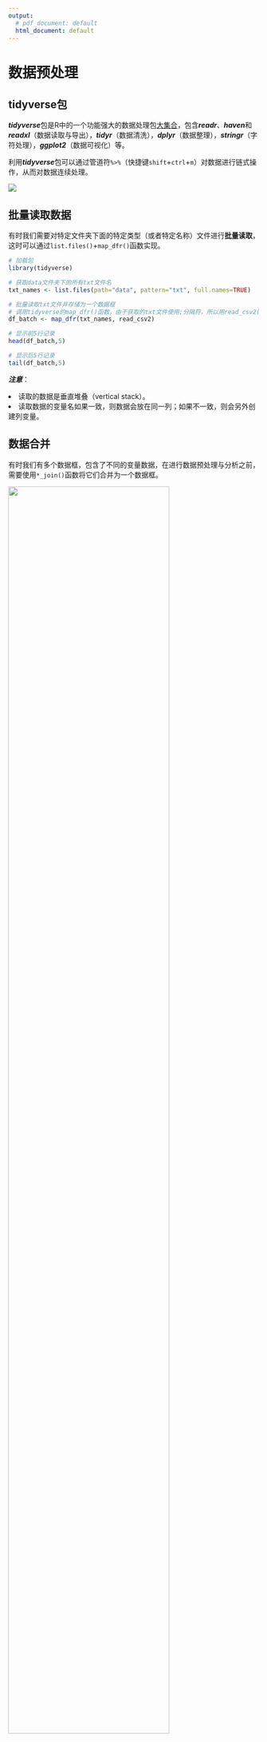 ---
output:
  # pdf_document: default
  html_document: default
---

# 数据预处理
## tidyverse包
***tidyverse***包是R中的一个功能强大的数据处理包[大集合](https://tidyverse.tidyverse.org/)，包含***readr***、***haven***和***readxl***（数据读取与导出），***tidyr***（数据清洗），***dplyr***（数据整理），***stringr***（字符处理），***ggplot2***（数据可视化）等。

利用***tidyverse***包可以通过管道符`%>%`（快捷键`shift`+`ctrl`+`m`）对数据进行链式操作，从而对数据连续处理。

![](images/chapter016-tidyverse-workflow.png)

## 批量读取数据

有时我们需要对特定文件夹下面的特定类型（或者特定名称）文件进行**批量读取**，这时可以通过`list.files()`+`map_dfr()`函数实现。

```{r chapter016-directory, warning=FALSE, message=FALSE, error=FALSE}
# 加载包
library(tidyverse)

# 获取data文件夹下的所有txt文件名
txt_names <- list.files(path="data", pattern="txt", full.names=TRUE)

# 批量读取txt文件并存储为一个数据框
# 调用tidyverse的map_dfr()函数，由于获取的txt文件使用;分隔符，所以用read_csv2()函数读取每个文件
df_batch <- map_dfr(txt_names, read_csv2) 

# 显示前5行记录
head(df_batch,5)

# 显示后5行记录
tail(df_batch,5)
```

***注意***：

<li>读取的数据是垂直堆叠（vertical stack）。</li>
<li>读取数据的变量名如果一致，则数据会放在同一列；如果不一致，则会另外创建列变量。</li>

## 数据合并

有时我们有多个数据框，包含了不同的变量数据，在进行数据预处理与分析之前，需要使用`*_join()`函数将它们合并为一个数据框。

::: {align="center"}
<img src="images/chapter016-join.png" width="80%" height="80%"/>
:::

数据的合并依照**键（key）**进行，合并方式：

<li>内连接（inner_join）：保留两个数据键相同的记录并进行合并。</li>
<li>左连接（left_join）：保留左侧数据（X）的所有记录，右侧数据（Y）的键跟左侧数据相同的，才进行合并，左侧数据缺失值标记为`NA`。</li>
<li>右连接（right_join）：保留右侧数据（Y）的所有记录，左侧数据（X）的键跟右侧数据相同的，才进行合并，右侧数据缺失值标记为`NA`。</li>
<li>全连接（full_join）：保留两个数据中的所有记录并进行合并，缺失值标记为`NA`。</li>
<li>半连接（semi_join）：保留左侧数据（X）中与右侧数据（Y）的键相同的记录。</li>
<li>反连接（anti_join）：保留左侧数据（X）中与右侧数据（Y）的键不同的记录。</li>

```{r chapter016-join, warning=FALSE, message=FALSE, error=FALSE}
# 设置随机种子
set.seed(1)

# 创建左侧数据框
df_left <- data.frame(
  ID = seq(5),
  region = rep(c("South", "North"), times=c(3,2)),
  gender = rep(c("F","M"), times=c(3,2)), 
  value = rnorm(5)
)

# 创建右侧数据框
df_right <- data.frame(
  ID = seq(3,7),
  region = rep("South", times=5),
  sex = rep(c("M","F"), times=c(3,2)), 
  value = rnorm(5)
)

# 单键合并
df_single_key_join <- inner_join(df_left, df_right, by="ID")
# 默认左右侧变量分别加".x"和".y"标注
df_single_key_join 

# 多键合并
df_multi_key_join <- inner_join(df_left, df_right, by=c("ID", "region"))
df_multi_key_join
```

当目标数据框的键名相同时，可以使用上述合并函数。当目标数据框的键名不同时，可以使用`merge()`函数并声明`by.x`和`by.y`参数达到数据合并的效果。

```{r chapter016-merge, warning=FALSE, message=FALSE, error=FALSE}
# 不同键名的多键合并
df_diff_key_join <- merge(df_left, df_right, by.x=c("ID", "gender"), by.y=c("ID", "sex"))
df_diff_key_join

# 内连接
df_inner_join <- merge(df_left, df_right, by="ID")
df_inner_join

# 左连接
df_left_join <- merge(df_left, df_right, by="ID", all.x=TRUE)
df_left_join

# 右连接
df_right_join <- merge(df_left, df_right, by="ID", all.y=TRUE)
df_right_join

# 全连接
df_full_join <- merge(df_left, df_right, by="ID", all=TRUE)
df_full_join
```

当有多个数据框需要合并时，可以先将数据框放入一个列表中，再使用`reduce()`函数合并。

```{r chapter2-list-join}
# 将数据框放入列表中
df_list <- list(df_diff_key_join, df_inner_join, df_left_join, df_right_join)

# 多数据框合并
df_list_join <- df_list %>% reduce(inner_join, by="ID")
df_list_join
```

## 数据清洗

数据清洗是数据预处理的第一步，包括变量选择，变量重命名，缺失值处理，重复值删除等。

### 变量选择

变量的选择可以使用`select()`函数，`()`内直接填写变量名称或者变量的索引值。详细介绍参考[此链接](https://dplyr.tidyverse.org/reference/select.html)。

```{r chapter016-variable-select, message=FALSE}
# 读取数据
df_darwin <- read_csv("data/darwin.csv")

# 选取 air_time1 和 gender 变量
df_darwin %>% select(air_time1, gender) %>% head()

# 选取除 air_time1 和 gender 之外的所有变量
df_darwin %>% select(!c(air_time1, gender)) %>% head()
```

使用`starts_with()`选取以特定字符开头的变量。
```{r chapter016-variable-select-starts-with}
# 选取以 air 或 max 开头的变量
df_darwin %>% select(starts_with(c("air", "max"))) %>% head()
```

使用`match()`选取符合特定正则表达式的变量。
```{r chapter016-variable-select-match}
# 选取名称中包含 extension4 和 extension5 的变量
df_darwin %>% select(matches("extension[45]")) %>% head()
```

使用`num_range()`选取以特定范围的数字结尾的变量。注意，数字的前缀必须为完整的变量名。
```{r chapter016-variable-select-num-range}
# 选取名称中 max_x_extension3、max_x_extension4 和 max_x_extension5 的变量
df_darwin %>% select(num_range("max_x_extension", 3:5)) %>% head()
```

### 变量重命名
变量的重命名可以使用`rename()`函数，`()`内填写`新名称=旧名称`。
```{r chapter016-variable-rename}
# 将 gender 重命名为 sex
df_darwin %>% select(air_time1, gender) %>% rename(sex=gender) %>% head()
```

### 缺失值处理
在进行缺失值处理前，我们需要了解各个变量的缺失值情况。
```{r chapter016-missing-value-sum, message=FALSE}
# 读取数据
df_miss <- read_csv("data/darwin-missing.csv") 

# 查看数据
df_miss

# 获取各变量的缺失数
apply(df_miss, 2, function(x) {sum(is.na(x))}) 
```

#### 删除缺失值过多的变量
通常而言，对于缺失比例**大于20%**的变量，我们倾向于将该变量剔除。但是需要注意有些变量缺失会取决于其它变量的情况，比如在问卷过程中，前一个问题是某种回答，则跳过另一些问题。
```{r chapter016-missing-value-drop-col}
# 获取各变量的缺失数
col_miss_count <- apply(df_miss, 2, function(x) {sum(is.na(x))}) 

# 保留缺失占比不超过20%的变量
df_miss_col <- df_miss[, col_miss_count/nrow(df_miss) <= 0.2] 

# 查看数据
df_miss_col
```

#### 删除缺失记录
仅对所有变量均缺失的记录进行删除。
```{r chapter016-missing-value-full-miss}
# 除去第一个ID变量，其余变量都有缺失的记录将被删除
df_miss_col %>% filter(if_any(c(2:ncol(df_miss_col)), ~!is.na(.x)))
```

对任意变量有缺失的记录进行删除。
```{r chapter016-missing-value-any-miss}
# 除去第一个ID变量，任意变量中有缺失的记录将被删除
df_miss_col %>% filter(if_all(c(2:ncol(df_miss_col)), ~!is.na(.x)))

# 任意变量中有缺失的记录将被删除
df_miss_col %>% drop_na()
```

对特定变量有缺失的记录进行删除。
```{r chapter016-missing-value-specified-miss}
# gender变量中有缺失的记录将被删除
df_miss_col %>% filter(!is.na(gender))
```

#### 缺失值的填补
使用**均值**填补缺失值。
```{r chapter016-imputation-mean}
# 获取均值以便比较
mean(df_miss_col$air_time1, na.rm=TRUE) # 3857.5
mean(df_miss_col$gmrt_in_air1, na.rm=TRUE) # 261.9154

# 对连续型变量进行填补
df_miss_col %>% mutate_if(is.double, ~replace_na(.x, mean(.x, na.rm=TRUE)))

# 第二种写法，将`~`替换成function(){}形式
df_miss_col %>% mutate_if(is.double, function(x){replace_na(x, mean(x, na.rm=TRUE))})

# 第三种写法，直接列举变量名
df_miss_col %>% mutate_at(c("air_time1","gmrt_in_air1"), function(x) {replace(x, is.na(x), mean(x, na.rm = TRUE))})
```

使用**中位数**填补缺失值。
```{r chapter016-imputation-median}
# 获取中位数以便比较
median(df_miss_col$air_time1, na.rm=TRUE) # 3730
median(df_miss_col$gmrt_in_air1, na.rm=TRUE) # 257.9971

# 对连续型变量进行填补
df_miss_col %>% mutate_if(is.double, ~replace_na(.x, median(.x, na.rm=TRUE)))
```

使用**众数**填补缺失值。

```{r chapter016-imputation-mode}
# 构建众数函数
mode <- function(x) {
  ux <- unique(x) # 获取无重复元素的向量
  ux[which.max(tabulate(match(x, ux)))] # 获取众数
}

# 对字符型变量进行填补
df_miss_col %>% mutate_if(is.character, ~replace_na(.x, mode(.x)))
```

使用***mice***包对缺失值进行**多重插补（multiple imputation）**。

多重插补法假设缺失值是<u>随机发生</u>的，使用<u>链式方程</u>对缺失值进行填补，[具体步骤](https://www.ncbi.nlm.nih.gov/pmc/articles/PMC8499698/)为：

1.  从变量的实际观测值中随机取值对对应变量的缺失值进行填补。
2.  移除第一个缺失变量中有缺失值的记录，以第一个缺失变量为因变量，其余变量为自变量构建回归方程，通过随机回归插补法（即在构建的回归方程中添加扰动项`norm()`）填补第一个缺失变量的缺失值。
3.  以类似的方法对剩余缺失变量的缺失值进行填补。
4.  步骤2和3完成1次为1个循环（iteration）。通常重复5-20个循环构建一组填补后的数据。
5.  重复步骤4直至获得 m 组填补后的数据。<font color="red">*缺失值填补部分到此结束*</font>
6.  对 m 组数据分别进行统计分析，返回统计分析的平均结果。<font color="red">*此步骤为后续统计分析过程*</font>

具体操作可参考[这篇文章](https://zhuanlan.zhihu.com/p/36436260)。

```{r chapter016-imputation-mice, message=FALSE, warning=FALSE, error=FALSE}
# 加载包
library(mice)

# 数据处理
df_miss_col <- df_miss_col %>%
  filter(!is.na(gender)) %>% # gender变量中有缺失的记录将被删除
  mutate(gender=as_factor(gender)) # 将gender变量类型从字符型转换为分类变量

# 使用"pmm"法插补缺失值
impute_mice <- mice(df_miss_col, method="pmm", printFlag=FALSE, seed=1)

# 使用插补后的数据进行逻辑回归
fit_mice <- with(impute_mice, glm(gender~air_time1+gmrt_in_air1, family=binomial(link='logit')))

# 汇总逻辑回归结果
pooled_mice <- pool(fit_mice)

# 报告最终结果
summary(pooled_mice)
```

使用***missForest***包对缺失值进行填补。

***missForest***包先将缺失值用均值或众数进行填补，然后通过<u>随机森林</u>方法对填补值进行修正。与MICE不同，该方法是一种**非参数**填补法，当变量间的关系为**非线性**或者存在**交互作用**时，也有较好的填补效果。同时，该方法可以应用于混合数据类型（比如同时存在连续变量和分量变量缺失的情况）且在噪声数据（noisy data）下也有良好表现。缺点是样本量不能太少，对算力要求较高，耗时较长。具体介绍可参考[这篇文章](https://rpubs.com/lmorgan95/MissForest)。

```{r chapter016-imputation-missforest-error}
# 加载包
library(missForest)

# 继续使用df_miss_col进行演示
# 填补除第一列变量以外的所有变量
# impute_mf <- missForest(df_miss_col[,-1]) # 直接运行此代码会报错
```

***注意***：如果直接运行最后一行代码会报错。

::: {align="left"}
<img src="images/chapter016-missForest-error.png" width="80%" height="80%"/>
:::

通过`class()`函数查看数据类型，可以发现，`df_miss_col`数据框的类型为：

::: {align="left"}
<img src="img/chapter2-missForest-error-2.png" width="80%" height="80%"/>
:::

"tbl_df"和"tbl"是***tidyverse***的***dplyr***包默认的数据框处理和存储类型，它能更简洁地呈现数据并能更高效地对数据框进行处理与运算（详细介绍见[此链接](https://tibble.tidyverse.org/)）。但是***missForest***处理对象为"data.frame"类型，因此需要进行数据框类型的转换。

```{r chapter016-imputation-missforest, message=FALSE}
df_miss_col <- df_miss_col %>% 
  mutate(gender=as.factor(gender)) %>% # 将字符型变量转变为分类变量后才能进行填补
  as.data.frame() # 将数据框转为"data.frame"类型

# 填补除第一列变量以外的所有变量
impute_mf <- missForest(df_miss_col[,-1])

# 查看填补后的数据
impute_mf$ximp
```

有时，我们需要对一些缺失值进行上下填补，这时可以使用`fill()`[函数](https://tidyr.tidyverse.org/reference/fill.html)。
```{r chapter016-fill}
# 创建数据框
set.seed(1)
sales <- data.frame(
  quarter=c(rep(c("Q1","Q2","Q3","Q4"), times=3)),
  year=c(NA,"2001",NA,NA,"2002",NA,NA,NA,"2003",NA,NA,NA),
  values=floor(rnorm(n=12, mean=100, sd=12))
)

# 查看数据框
sales

# 对year填补
sales %>% fill(year, .direction="downup") # 先向下填补，向下填补完后再向上填补
```

## 数据整理
### 变量的拆分与合并
有些变量中包含的内容会以分隔符（如`,`、`-`、`|`、`/`等）的形式记录，而我们需要将这些记录拆分成列时，就需要用到`separate_wider_*()`[函数](https://tidyr.tidyverse.org/reference/separate_wider_delim.html)。
```{r chapter016-separate-wider}
# 将 region 变量拆分为 state 和 city
df_darwin %>% 
  select(region) %>% 
  separate_wider_delim(region, delim=",", names=c("state", "city"), cols_remove=FALSE) %>% 
  head()
```

有时我们需要将变量中的记录拆分成行，就需要用到`separate_longer_*()`[函数](https://tidyr.tidyverse.org/reference/separate_longer_delim.html)。
```{r chapter016-separate-longer}
# 将region以","为分隔，拆分成行
df_darwin %>% 
  select(ID, air_time1, region) %>% 
  separate_longer_delim(region, delim=",") %>% # 其余变量的值将被复制到新创建的行中
  head()
```

使用`unite()`函数将多列按照特定分隔符合并为一列。
```{r chapter016-unite}
# 将region, gender, class变量合并为一列(new_var)，以-连接
df_darwin %>% 
  select(region, gender, class) %>% 
  unite(new_var, region:class, sep="-") %>% 
  head()
```

### 数据框的长宽转换
不同的数据分析方法需要不同的数据框输入格式，比如线性回归需要各个变量依次罗列，即宽数据格式（wide format），混合效应模型需要将不同时间点放在同一个变量下面，即长数据格式（long format），这就需要使用`pivot_*()`[函数](https://tidyr.tidyverse.org/reference/pivot_longer.html)。

<div align=center> <images src="images/chapter016-long-wide.png" width=80% height=80%> </div>

将宽数据格式转为长数据格式。
```{r chapter016-wide-to-long, message=FALSE}
# 继续使用df_darwin做演示，查看数据
df_darwin %>% head()

# 单变量转换
df_darwin %>% 
  select(ID, num_range("air_time", 1:5)) %>% # 提取 air_time 1-5的变量 
  pivot_longer( # 转为长数据格式
    cols = starts_with("air_time"), # 选择目标变量
    names_to = "air_time", # 存储目标变量名称的新变量名称
    names_prefix = "air_time", # 识别目标变量的前缀，前缀之后的部分将转为新变量的元素
    values_to = "value" # 存储目标变量原先数据的新变量名称
  )

# 多变量转换
df_darwin %>% 
  select(ID, starts_with(c("air_time","gmrt_in_air"))) %>% # 提取 air_time 和 gmrt_in_air 1-5的变量
  pivot_longer( # 转为长数据格式
    cols = !ID, # 提取除 ID 之外的所有变量
    names_to = c("item", "wave"), # 构建存储目标变量和目标变量后缀的新变量名称
    names_pattern = "([\\w_]+)(\\d)", # 定义识别目标变量中想要提取元素（即括号内的元素）的正则表达式
    values_to = "value" # 存储目标变量原先数据的新变量名称
  ) 
```

将长数据格式转为宽数据格式
```{r chapter016-long-to-wide, message=FALSE}
# 创建数据框
df_long <- data.frame(
  ID = rep(c(1,2), each=4),
  quarter = rep(c("Q1","Q2","Q3","Q4"), times=2),
  year = rep(c(2001,2002), each=4),
  value = 5:12
)

df_long %>% 
  pivot_wider( # 转为宽数据格式
    names_from = quarter, # 依据目标变量将新生成的变量名称
    values_from = value # 目标变量的数值
  )
```

### 删除重复记录
当数据中出现重复记录的情况时，可以使用`unique()`和`duplicated()`函数删除重复记录。
```{r chapter016-drop-duplicate}
# 创建数据框
df_duplicate <- data.frame(
  ID = c(1,1,2,3),
  group = c(1,1,1,2),
  value = c(20,20,10,20)
)

# 展示数据框
df_duplicate

# 剔除所有变量均重复的记录，仅保留第一条重复记录
df_duplicate %>% unique()

# 剔除特定变量有重复的记录，仅保留第一条重复记录
df_duplicate[!duplicated(df_duplicate$value),]
```

### 转换数据类型
在进行数据统计之前，我们有时需要将特定变量转变为分类变量，这时可以使用`factor()`函数。
```{r chapter016-conversion}
# 创建数据框
df_cvt <- data.frame(
  id=1:5,
  gender=c("M","M","F","M","F"),
  group=c(1,2,2,3,1)
)

# 查看各变量类型
str(df_cvt)

# 将gender和group变量转为分类变量，各变量水平的默认按照数字/字母表顺序赋值
df_cvt %>% 
  mutate(across(c(gender, group), ~factor(.x))) %>% 
  str() # 可以发现，gender变量中"F"的赋值为1，"M"的赋值为2

# 想要改变各变量水平的赋值顺序，需要用levels参数说明
df_cvt %>% 
  mutate(gender=factor(gender, levels=c("M","F"))) %>% 
  str()

# 想要改变各变量水平的名称，需要用labels参数说明
df_cvt %>% 
  mutate(group=factor(group, labels=c("control","exercise1","exercise2"))) 
```

### 记录的排序
采用`arrange()`函数可以将记录按照特定变量进行升序排列，`arrange(desc())`函数可以进行降序排列。
```{r chapter016-order}
# 创建数据框
df_order <- data.frame(
  id=1:6,
  value1=c(2,2,1,4,5,4),
  value2=c(4,8,10,3,2,4)
)

# 查看数据
df_order

# 升序排列
df_order %>% 
  arrange(value1, value2)

# 降序排列
df_order %>% 
  arrange(desc(value1), desc(value2))

# 一升一降排列
df_order %>% 
  arrange(value1, desc(value2))
```

### 按条件筛选记录
采用`filter()`函数可以根据变量内容筛选记录。
```{r chapter2-filter}
library(readxl)

# 读取数据
df_goods <- read_excel("data/goods.xlsx")

# 查看数据
df_goods %>% head()

# 筛选amount>=50，continent="Europe"的记录
df_goods %>% 
  filter(amount>=50 & continent=="Europe") 

# 筛选amount>=50，continent为Europe或Asia的记录
df_goods %>% 
  filter(amount>=50 & continent %in% c("Europe","Asia")) 
```

### 按条件创建变量
有时我们需要基于特定变量的值创建新的变量，这可以通过`mutate()`函数结合`if_else()`或`case_when()`[函数](https://dplyr.tidyverse.org/reference/if_else.html)实现。
```{r chapter016-condition}
# 创建数据框
df_bmi <- data.frame(
  bmi = c(28.5, 26.3, NA, 23, NA, 17, 22.5)
)

# 基于bmi数值创建新变量，将bmi划分为体重过低、体重正常、超重和肥胖4个等级
# 使用 if_else() 函数
df_bmi %>% 
  mutate( # 使用mutate()函数创建新变量
    bmi_class = if_else(
      bmi < 18.5,
      "体重过低",
      if_else(
        bmi < 24,
        "体重正常",
        if_else(
          bmi < 28,
          "超重",
          "肥胖"
        )
      )
    )
  )

# 使用case_when()函数
df_bmi %>% 
  mutate(
    bmi_class = case_when(
      bmi<18.5 ~ "体重过低",
      bmi<24 ~ "体重正常",
      bmi<28 ~ "超重",
      bmi>=28 ~ "肥胖",
      # TRUE ~ "肥胖" # 如果最后一个条件不做区分，完全用TRUE表示，则NA也会转为"肥胖"
    )
  )
```

### 汇总函数 {#chapter016-label-summarise}
`summarise()`汇总[函数](https://dplyr.tidyverse.org/reference/summarise.html)，顾名思义，就是将数据进行汇总整理。如无特殊说明，则按变量返回一行汇总数据。如果与`group_by()`分组函数结合，则按照分组返回汇总数据。常用汇总计算的函数包括：

<li>`mean()`汇总均值。</li>
<li>`median()`汇总中位数。</li>
<li>`sd()`汇总标准差。</li>
<li>`IQR()`汇总四分位距。</li>
<li>`min()`汇总最小值。</li>
<li>`max()`汇总最大值。</li>
<li>`n()`总数。</li>
<li>`n_distinct()`非重复数。</li>

***注意***：
<li>如果对于多个变量使用上述现成函数时，需要写成`~FUN(.x)`（如`~mean(.x)`）的形式。</li>
<li>如果对于多个变量使用自定义函数时，可以直接写成`function(x){}`的形式。</li>
<li>如果想同时使用多个函数，可以用`list()`函数将目标函数合并。</li>

```{r chapter016-summarise, message=FALSE}
# 继续使用df_darwin做演示，查看数据
df_darwin %>% head()

df_darwin %>% 
  select(gender,air_time1, gmrt_in_air1) %>% # 选择变量
  summarise(
    count = n(), # 计数
    air_time1_avg = mean(air_time1), # 获取 air_time1 均值
    gmrt_in_air1_median = median(gmrt_in_air1) # 获取 gmrt_in_air1 中位数
  )

df_darwin %>% 
  select(gender,air_time1, gmrt_in_air1) %>% # 选择变量
  group_by(gender) %>% # 按照 gender 分组
  summarise(
    count = n(), # 计数
    air_time1_avg = mean(air_time1), # 获取 air_time1 均值
    air_time1_sd = sd(air_time1), # 获取 air_time1 标准差
    air_time1_se = sqrt(var(air_time1)/length(air_time1)) # 获取 air_time1 标准误
  )

# 依据特定条件批量汇总
df_darwin %>% 
  select(ends_with("1")) %>%
  summarise_if(
    is.numeric, # 选择数值型变量
    list(~mean(.x), ~median(.x)) # 分别计算各变量的均值与中位数
  )
```

`summarise()`函数在不分组的情况下只能返回一行汇总数据。但是有些时候我们需要根据**不同的先决条件**返回不同的汇总数据，比如不同的百分数值返回不同的百分位数，这时就需要用到`reframe()`函数。具体应用我们在`across()`函数[小节\@ref(chapter016-label-across)]中会说明。

### across()函数 {#chapter016-label-across}
有时我们只想对特定的若干变量做相同的处理，比如上例[小节\@ref(chapter016-label-summarise)]中如果想对除`air_time`和`max_x_extension`以外的数值型变量的第一次测试做统计，这时可以考虑`across()`[函数](https://dplyr.tidyverse.org/reference/across.html)。
```{r chapter016-across-1, message=FALSE}
# 继续使用df_darwin做演示，查看数据
df_darwin %>% head()

df_darwin %>% 
  reframe(
    prob = c(0.25,0.75), # 设置分位数位置
    across(
      ends_with("1") & !c("air_time1", "max_x_extension1"), 
      ~quantile(.x, prob, na.rm=TRUE) # 基于prob的百分数值，计算各变量的分位数
    )
  ) %>% 
  select(
    prob, 
    ends_with("1")
  )
```

对多个变量使用自定义函数（数据标准化）
```{r chapter016-across-2, message=FALSE}
# 定义标准化函数
normalization <- function(x) {
  z <- (x - mean(x, na.rm=TRUE))/sd(x, na.rm=TRUE)
  return(z)
}

# 对数值型变量进行标准化处理，对字符型变量将其转为分类变量
df_darwin %>% 
  reframe(
    across(where(is.numeric), normalization),
    across(where(is.character), as.factor)
  ) %>% 
  select(
    ID, region, gender,
    starts_with("mean_gmrt")
  ) %>% 
  head()
```

### 日期处理
由于日期通常在导入数据时会被自动定义为字符型（可以先使用`str()`函数查看变量类型），所以需要使用`parse_datetime()`[函数](https://readr.tidyverse.org/reference/parse_datetime.html)将字符型日期转换成**POSIXct**形式。在表示日期形式时，需要了解各字母符号的含义，主要内容如下：

<li>**年**的表示：`%Y`为四位数的年份，`%y`为两位数的年份（70-99为1970-1999,00-69为2000-2069）。</li>
<li>**月**的表示：`%m`为两位数的月份。</li>
<li>**日**的表示：`%d`为两位数的日期。</li>
<li>**时**的表示：`%H`为两位数的小时数。</li>
<li>**分**的表示：`%M`为两位数的分钟数。</li>
<li>**秒**的表示：`%S`为两位数的秒数。</li>

比如 "23/11/2023 14:33:06" 可以表示为 "%d/%m/%Y %H:%M:%S"。

要计算两个日期之间的天数差，可以使用`difftime()`函数，并可以使用`time_length()`函数基于天数差计算月数或者年数差。

如果需要单独提取年、月、日数据，可以使用`year()`、`month()`、`day()`函数或者`format()`函数。

```{r chapter016-date}
# 创建数据框
df_date <- data.frame(
  ID = 1:3,
  birthday = c("1958-12-01", "1954-10-01", "1956-09-20"),
  testday = "2022-05-06"
)

# 检查变量类型，日期都是字符型
str(df_date)

df_date %>% 
  mutate(
    across(c(birthday,testday), ~parse_datetime(.x, "%Y-%m-%d")), # 需要将日期从字符型转换成日期类型
    diff_days = difftime(testday, birthday, units="days"), # 计算日期间的天数差
    diff_year = time_length(diff_days, "years"), # 计算日期间的年数差
    birth_year = year(ymd(birthday)), # 提取出生年份
    test_year = format(testday, "%Y") # 提取测试年份
  )
```